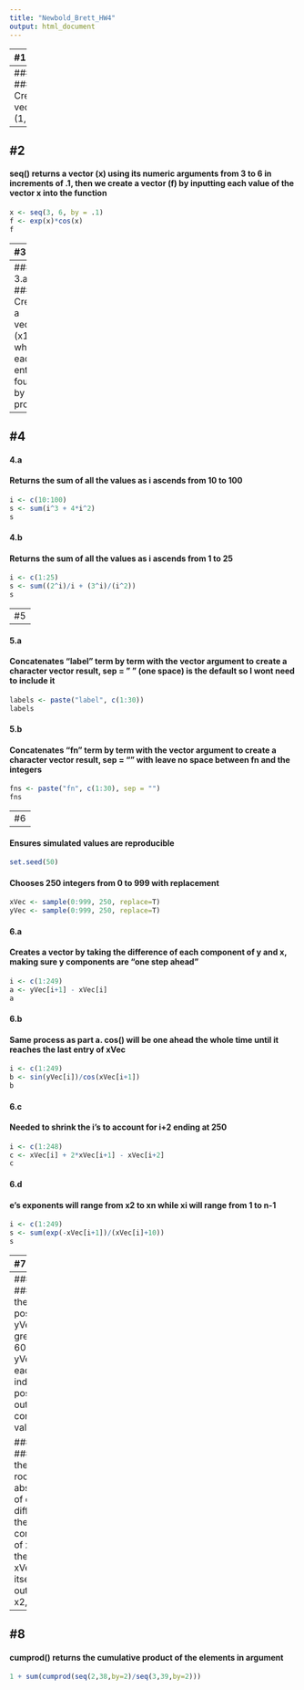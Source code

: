 ```yaml
---
title: "Newbold_Brett_HW4"
output: html_document
---
```


---
#1
---
#### 1.a
#### Creates the vector (1,2,3,...,20)
```r
x1 <- c(1:20) 
x1
```
#### 1.b
#### Creates the vector (20,19,...,2,1)
```r
x2 <- c(20:1)   
x2
```
#### 1.c
#### Creates the vector (1,2,3,..,19,20,19,18,...,2,1)
```r
x3 <- c(1:20,19:1)
x3
```
#### 1.d
#### Creates the vector (4,6,3) and assigns it to the name tmp
```r
tmp <- c(4,6,3)
tmp
```
#### 1.e
#### Repeats the vector 10 times
```r
x4 <- rep(tmp, times = 10)  
x4
```
#### 1.f 
#### Repeats the vector until the desired length of 31 occurs
```r
x5 <- rep_len(tmp, 31)  
x5
```
#### 1.g
#### Creates a new vector based off the integer vector tmp, uses repetitions of each index of tmp a given amount of times
```r
x6 <- c(rep(tmp[1], each = 10), rep(tmp[2], each = 20), rep(tmp[3], each = 30))
x6
```
---
#2
---

#### seq() returns a vector (x) using its numeric arguments from 3 to 6 in increments of .1, then we create a vector (f) by inputting each value of the vector x into the function
```r
x <- seq(3, 6, by = .1)
f <- exp(x)*cos(x)
f
```

---
#3
---
#### 3.a
#### Creates a vector (x1) where each entry is found by the product 
```r
x1 <- (.1 ^ seq(3, 36, by=3))*(.2 ^ seq(1, 34, by=3))
x1
```
#### 3.b
#### Creates a vector (x2) using seq() and the default by=1
```r
x2 <- 2^seq(1,25)/seq(1,25)
x2
```
---
#4
---

#### 4.a
#### Returns the sum of all the values as i ascends from 10 to 100
```r
i <- c(10:100)
s <- sum(i^3 + 4*i^2)
s
```
#### 4.b
#### Returns the sum of all the values as i ascends from 1 to 25
```r
i <- c(1:25)
s <- sum((2^i)/i + (3^i)/(i^2))
s
```

---
#5
---

#### 5.a
#### Concatenates "label" term by term with the vector argument to create a character vector result, sep = " " (one space) is the default so I wont need to include it
```r
labels <- paste("label", c(1:30))
labels
```
#### 5.b
#### Concatenates "fn" term by term with the vector argument to create a character vector result, sep = "" with leave no space between fn and the integers
```r
fns <- paste("fn", c(1:30), sep = "")
fns
```

---
#6
---

#### Ensures simulated values are reproducible
```r
set.seed(50)
```
#### Chooses 250 integers from 0 to 999 with replacement
```r
xVec <- sample(0:999, 250, replace=T) 
yVec <- sample(0:999, 250, replace=T)
```

#### 6.a
#### Creates a vector by taking the difference of each component of y and x, making sure y components are "one step ahead" 
```r
i <- c(1:249)
a <- yVec[i+1] - xVec[i]
a
```
#### 6.b
#### Same process as part a. cos()  will be one ahead the whole time until it reaches the last entry of xVec
```r
i <- c(1:249)
b <- sin(yVec[i])/cos(xVec[i+1])
b
```
#### 6.c
#### Needed to shrink the i's to account for i+2 ending at 250
```r
i <- c(1:248)
c <- xVec[i] + 2*xVec[i+1] - xVec[i+2]
c
```
#### 6.d 
#### e's exponents will range from x2 to xn while xi will range from 1 to n-1
```r
i <- c(1:249)
s <- sum(exp(-xVec[i+1])/(xVec[i]+10))
s
```
---
#7
---
#### 7.a
#### Finds the index positions of yVec that are greater than 600 and yVec[] takes each of these index positions and outputs the corresponding value for each
```r
a <- yVec[yVec > 600]
a
```
#### 7.b
#### which() gives the indices that have a result of TRUE
```r
b <- which(yVec > 600)
b
```
#### 7.c
#### Finds the index positions of yVec that are greater than 600 and xVec[] takes each of these index positions and outputs the corresponding value for each
```r
c <- xVec[yVec > 600]
c
```

#### 7.d
#### Takes the square root of the absolute value of each difference of the components of xVec and the mean of xVec. xVec by itself just outputs x1, x2, .., xn
```r
d <- sqrt(abs(xVec-mean(xVec)))
d
```
#### 7.e 
#### The inequality inside finds the values of yVec that are within 200 of the maximum value including the max itself. sum() will add 1 for each TRUE output of the inequality and 0 for each FALSE.
```r
e <- sum(yVec > max(yVec) - 200)
e
```
#### 7.f
#### Each component of xVec will be evaluated with mod2. It will return true if the remainder is 0 (divisible by 2). sum() will add 1 for each TRUE output of the inequality and 0 for each FALSE.
```r
f <- sum(xVec%%2==0)
f
```
#### 7.g
#### order() returns a permutation of natural numbers that correspond to the order the original indices need to be in for it to ascend. xVec[] will be sorted in accordance with this order
```r
g <- xVec[order(yVec)]
g
```
#### 7.h
#### Collects the elements in yVec at index positions 1,4,7,10,.. by returning true at every 1+3n where n is a natural number
```r
i <- c(T,F,F)
h <- yVec[i]
h
```

---
#8
---
#### cumprod() returns the cumulative product of the elements in argument
```r
1 + sum(cumprod(seq(2,38,by=2)/seq(3,39,by=2)))
```